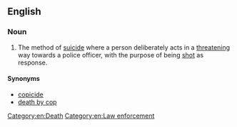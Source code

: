 ==English==
{{wikipedia}}

===Noun===
{{en-noun|suicides by cop}}

# {{context|informal}} The method of [[suicide]] where a person deliberately acts in a [[threatening]] way towards a police officer, with the purpose of being [[shot]] as response.

====Synonyms====
* [[copicide]]
* [[death by cop]]

[[Category:en:Death]]
[[Category:en:Law enforcement]]